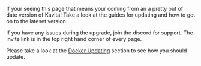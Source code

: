 If your seeing this page that means your coming from an a pretty out of date version of Kavita! Take a look at the guides for updating and how to get on to the lateset version.

If you have any issues during the upgrade, join the discord for support. The invite link is in the top right hand corner of every page. 


Please take a look at the [Docker Updating](/guides/updating/updating-docker) section to see how you should update.